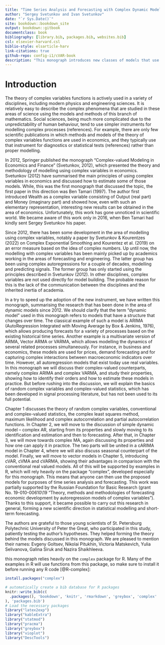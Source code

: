 ```yaml
--- 
title: "Time Series Analysis and Forecasting with Complex Dynamic Models"
author: "Sergey Svetunkov and Ivan Svetunkov"
date: "`r Sys.Date()`"
site: bookdown::bookdown_site
output: bookdown::gitbook
documentclass: book
bibliography: [library.bib, packages.bib, websites.bib]
csl: elsevier-harvard.csl
biblio-style: elsarticle-harv
link-citations: true
github-repo: config-i1/cVAR-book
description: "This monograph introduces new classes of models that use instrument of complex variables. This is for internal use only."
---
```


# Introduction {-}
The theory of complex variables functions is actively used in a variety of disciplines, including modern physics and engineering sciences. It is relatively easy to describe the complex phenomena that are studied in these areas of science using the models and methods of this branch of mathematics. Social sciences, being much more complicated due to the unpredictability of human behaviour, tend to use simpler instruments for modelling complex processes (references). For example, there are only few scientific publications in which methods and models of the theory of complex variables functions are used in economics, and they typically use that instrument for diagnostics or statistical tests (references) rather than proper modelling.

In 2012, Springer published the monograph “Complex-valued Modeling in Economics and Finance” (Svetunkov, 2012), which presented the theory and methodology of modelling using complex variables in economics. Svetunkov (2012) have summarised the main principles of using complex variables in economics and discussed how to estimate some of those models. While, this was the first monograph that discussed the topic, the first paper in this direction was Ben Tamari (1997). The author first introduced Wealth as a complex variable consisting of Output (real part) and Money (imaginary part) and showed how, even with such an elementary representation, interesting new results can be obtained in the area of economics. Unfortunately, this work has gone unnoticed in scientific world. We became aware of this work only in 2016, when Ben Tamari had kindly sent Sergey Svetunkov his paper.

Since 2012, there has been some development in the area of modelling using complex variables, notably a paper by Svetunkov & Kourentzes (2022) on Complex Exponential Smoothing and Kourentez et al. (2019) on an error measure based on the idea of complex numbers. Up until now, the modelling with complex variables has been mainly picked up by academics working in the areas of forecasting and engineering. The latter group has been using complex autoregressions for a couple of decades, modelling and predicting signals. The former group has only started using the principles described in Svetunkov (2012). In other disciplines, complex variables are not used directly for model building. The probable reason for this is the lack of the communication between the disciplines and the inherited inertia of academia.

In a try to speed up the adoption of the new instrument, we have written this monograph, summarising the research that has been done in the area of dynamic models since 2012. We should clarify that the term “dynamic model” used in this monograph refers to models that have a structure that changes over time. The classical example of such a model is ARIMA (AutoRegression Integrated with Moving Average by Box & Jenkins, 1976), which allows producing forecasts for a variety of processes based on the existing historical time series. Another example is a multivariate version of ARMA, Vector ARMA or VARMA, which allows modelling the dynamics of several related processes simultaneously. For instance, in business and economics, these models are used for prices, demand forecasting and for capturing complex interactions between macroeconomic indicators over time.
However, all autoregression models that exist today use real variables. In this monograph we will discuss their complex-valued counterparts, namely complex ARIMA and complex VARMA, and study their properties, showing how to identify their orders and how to estimate these models in practice. But before rushing into the discussion, we will explain the basics of random complex variables and complex-valued statistics, which has been developed in signal processing literature, but has not been used to its full potential.

Chapter 1 discusses the theory of random complex variables, conventional and complex-valued statistics, the complex least squares method, maximum likelihood and complex autocorrelation and partial autocorrelation functions. In Chapter 2, we will move to the discussion of simple dynamic model – complex AR, starting from its properties and slowly moving to its identification and estimation and then to forecasting. After that, in Chapter 3, we will move towards complex MA, again discussing its properties and how one can apply it in practice. The two parts will be united in a cARIMA model in Chapter 4, where we will also discuss seasonal counterpart of the model. Finally, we will move to vector models in Chapter 5, introducing cVAR, cVMA and cVARMA, showing their advantages in comparison with the conventional real valued models. All of this will be supported by examples in R, which will rely heavily on the package “complex”, developed especially for this monograph. This means that anyone can then use the proposed models for purposes of time series analysis and forecasting.
This work was partially supported by the Russian Foundation for Basic Research (grant No. 19-010-00610\19 "Theory, methods and methodologies of forecasting economic development by autoregression models of complex variables"). Thanks to this support, it became possible to carry out this research in general, forming a new scientific direction in statistical modelling and short-term forecasting.

The authors are grateful to those young scientists of St. Petersburg Polytechnic University of Peter the Great, who participated in this study, patiently testing the author's hypotheses. They helped forming the theory behind the models discussed in this monograph. We are pleased to mention their names: Evgeny Goltsev, Nikolai Pitukhin, Victoria Matskevich, Yulia Selivanova, Galina Siruk and Nazira Shaikhleeva.
 
this monograph relies heavily on the `complex` package for R. Many of the examples in R will use functions from this package, so make sure to install it before running any R code [@R-complex]:
```r
install.packages("complex")
```

```r
# automatically create a bib database for R packages
knitr::write_bib(c(
  .packages(), 'bookdown', 'knitr', 'rmarkdown', 'greybox', 'complex'
), 'packages.bib')
# Load the necessary packages
library("latex2exp")
library("kableExtra")
library("statmod")
library("pracma")
library("greybox")
library("vioplot")
library("DescTools")
```

